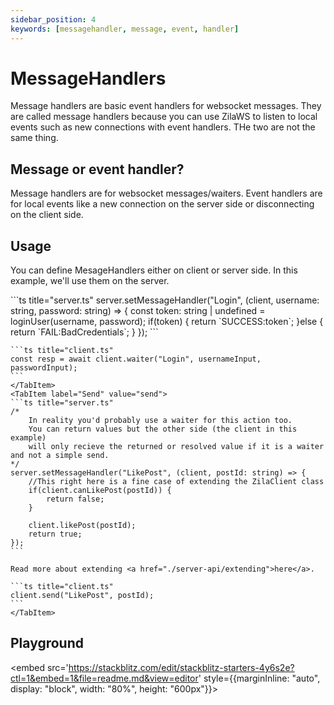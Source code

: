 ```yaml
---
sidebar_position: 4
keywords: [messagehandler, message, event, handler]
---
```


# MessageHandlers

Message handlers are basic event handlers for websocket messages.
They are called message handlers because you can use ZilaWS to listen to local events such as new connections with event handlers. THe two are not the same thing.

## Message or event handler?

Message handlers are for websocket messages/waiters. Event handlers are for local events like a new connection on the server side or disconnecting on the client side.

## Usage

You can define MesageHandlers either on client or server side.
In this example, we'll use them on the server.


<Tabs>
    <TabItem label="Waiter" value="waiter">
    ```ts title="server.ts"
    server.setMessageHandler("Login", (client, username: string, password: string) => {
        const token: string | undefined = loginUser(username, password);
        if(token) {
            return `SUCCESS:token`;
        }else {
            return `FAIL:BadCredentials`;
        }
    });
    ```

    ```ts title="client.ts"
    const resp = await client.waiter("Login", usernameInput, passwordInput);
    ```
    </TabItem>
    <TabItem label="Send" value="send">
    ```ts title="server.ts"
    /*
        In reality you'd probably use a waiter for this action too.
        You can return values but the other side (the client in this example) 
        will only recieve the returned or resolved value if it is a waiter and not a simple send.
    */  
    server.setMessageHandler("LikePost", (client, postId: string) => {
        //This right here is a fine case of extending the ZilaClient class
        if(client.canLikePost(postId)) {
            return false;
        }

        client.likePost(postId);
        return true;
    });
    ```

    Read more about extending <a href="./server-api/extending">here</a>.

    ```ts title="client.ts"
    client.send("LikePost", postId);
    ```
    </TabItem>
</Tabs>


## Playground
<embed src='https://stackblitz.com/edit/stackblitz-starters-4y6s2e?ctl=1&embed=1&file=readme.md&view=editor' style={{marginInline: "auto", display: "block", width: "80%", height: "600px"}}></embed>